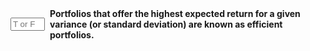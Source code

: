 
::: {.question-block}

<form onsubmit="event.preventDefault(); checkAnswerBox('module3_tf_q11','T')" style="display: flex; align-items: center; gap: 8px;">
<input type="text" id="module3_tf_q11" name="module3_tf_q11" maxlength="1" placeholder="T or F" style="width: 55px;" data-correct-answer="T" /> 
<label for="module3_tf_q11"><strong>Portfolios that offer the highest expected return for a given variance (or standard deviation) are known as efficient portfolios.</strong></label>
</form>

<div id="feedback-module3_tf_q11" class="feedback" data-status="" style="display:none;">
The sentence is TRUE. This is the definition of efficiency in Modern Portfolio Theory.
</div>
:::
